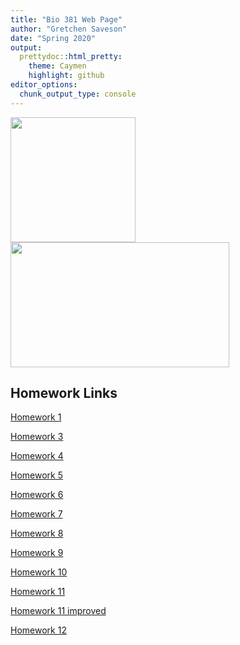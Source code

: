 ```yaml
---
title: "Bio 381 Web Page"
author: "Gretchen Saveson"
date: "Spring 2020"
output: 
  prettydoc::html_pretty:
    theme: Caymen
    highlight: github
editor_options: 
  chunk_output_type: console
---
```

<img src="profile.jpg" width="200" height="200"/>
<img src="pic.jpg" width="350" height="200"/>

## Homework Links 
[Homework 1](Homework 1.html)

[Homework 3](Homework-3.html)

[Homework 4](Homework_4.html)

[Homework 5](Homework_5.html)

[Homework 6](Homework_6.html)

[Homework 7](Homework_7.html)

[Homework 8](Homework_8.html)

[Homework 9](Homework_9.html)

[Homework 10](Homework-10.html)

[Homework 11](Homework-11.html)

[Homework 11 improved](Homework11(2).html)

[Homework 12](Homework_12.html)
